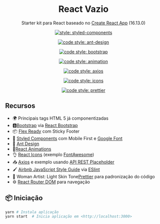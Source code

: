 
<h1 align="center">React Vazio</h1>

<div align="center">

Starter kit para React baseado no [Create React App](https://github.com/facebook/create-react-app) (16.13.0)

[![style: styled-components](https://img.shields.io/badge/style-%F0%9F%92%85%20styled--components-orange.svg?colorB=daa357&colorA=db748e)](https://github.com/styled-components/styled-components)



[![code style: ant-design](https://img.shields.io/badge/ant--design-%E6%A0%B7%E5%BC%8F-red)](https://github.com/ant-design/ant-design)

[![code style: bootstrap](https://img.shields.io/badge/Bootstrap-4.4.1-blue)](https://getbootstrap.com/)

[![code style: animation](https://img.shields.io/badge/Animate.css-1.0.0-yellow)](https://github.com/FormidableLabs/react-animations)

[![code style: axios](https://img.shields.io/badge/Axios-0.19.2-black)](https://gaxiosithub.com/axios/)

[![code style: icons](https://img.shields.io/badge/React%20Icons-FontAwesome-blueviolet)](https://github.com/react-icons/react-icons)

[![code style: prettier](https://img.shields.io/badge/code_style-prettier-ff69b4.svg)](https://github.com/prettier/prettier)

</div>

<h2>Recursos</h2>

* 🌍 Principais tags HTML 5 já componentizadas
* 🅱️[Bootstrap](https://getbootstrap.com/) via [React Bootstrap](https://react-bootstrap.github.io/)
* 📦 [Flex Ready](https://yoksel.github.io/flex-cheatsheet/#justify-content) com Sticky Footer
* 🎨 [Styled Components](https://github.com/styled-components/styled-components) com Mobile First e [Google Font](https://fonts.google.com/)
* 🧧 [Ant Design](https://ant.design/components/)
* 🌈[React Animations](https://github.com/FormidableLabs/react-animations)
* 👌 [React Icons](https://github.com/react-icons/react-icons) (exemplo [FontAwesome](https://fontawesome.com/))
* 📥 [Axios](https://github.com/axios/axios) e exemplo usando [API REST Placeholder](https://jsonplaceholder.typicode.com)
* 🖌️ [Airbnb JavaScript Style Guide](https://github.com/airbnb/javascript) via [ESlint](https://github.com/eslint)
* 👩 Woman Artist: Light Skin Tone[Prettier](https://github.com/prettier/prettier) para padronização do código
* ⚙️ [React Router DOM](https://github.com/ReactTraining/react-router/tree/master/packages/react-router-dom) para navegação



## 📦 Iniciação

```bash
yarn # Instala aplicação
yarn start  # Inicia aplicação em <http://localhost:3000> 
```

